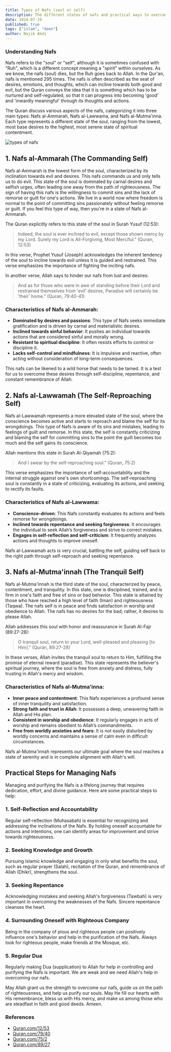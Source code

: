 ```yaml
---
title: Types of Nafs (soul or self)
description: The different states of nafs and practical ways to overcome.
date: 2024-07-19
published: true
tags: ["islam", "deen"]
author: Najib Abdi
---
```


### Understanding Nafs


Nafs refers to the <span class="text-blue-500">"soul"</span> or <span class="text-blue-500">"self"</span>, although it is sometimes confused with <span class="text-blue-500">"Ruh"</span>, which is a different concept meaning a "spirit" within ourselves. As we know, the nafs (soul) dies, but the Ruh goes back to Allah. In the Qur'an, nafs is mentioned <span class="text-blue-500 underline-none">295</span> times. The nafs is often described as the seat of desires, emotions, and thoughts, which can incline towards both good and evil, but the Quran conveys the idea that it is something which has to be nurtured and self-regulated, so that it can progress into becoming 'good' and 'inwardly meaningful' through its thoughts and actions.

The Quran discuss various aspects of the nafs, categorizing it into three main types: Nafs al-Ammarah, Nafs al-Lawwama, and Nafs al-Mutma'inna. Each type represents a different state of the soul, ranging from the lowest, most base desires to the highest, most serene state of spiritual contentment.

![types of nafs](/blog-img/nafs.png)

## 1. Nafs al-Ammarah (The Commanding Self)

Nafs al-Ammarah is the lowest form of the soul, characterized by its inclination towards evil and desires. This nafs commands us and only tells us to do evil. This state of the soul is dominated by carnal desires and selfish urges, often leading one away from the path of righteousness. The sign of having this nafs is the willingness to commit sins and the lack of remorse or guilt for one's actions. We live in a world now where freedom is normal to the point of committing sins passionately without feeling remorse or guilt. If you feel this type of way, then you're in a state of Nafs al-Ammarah.

The Quran explicitly refers to this state of the soul in Surah Yusuf (12:53):

> Indeed, <span class="text-blue-500">the soul is ever inclined to evil</span>, except those shown mercy by my Lord. Surely my Lord is All-Forgiving, Most Merciful." (Quran, 12:53)

In this verse, Prophet Yusuf (Joseph) acknowledges the inherent tendency of the soul to incline towards evil unless it is guided and restrained. This verse emphasizes the importance of fighting the inciting nafs.

In another verse, Allah says to hinder our nafs from lust and desires:

> And as for those who were in awe of standing before their Lord and <span class="text-blue-500">restrained themselves from ˹evil˺ desires</span>, Paradise will certainly be ˹their˺ home." (Quran, 79:40-41)

### Characteristics of Nafs al-Ammarah:
- **Dominated by desires and passions**: This type of Nafs seeks immediate gratification and is driven by carnal and materialistic desires.
- **Inclined towards sinful behavior**: It pushes an individual towards actions that are considered sinful and morally wrong.
- **Resistant to spiritual discipline**: It often resists efforts to control or discipline it.
- **Lacks self-control and mindfulness**: It is impulsive and reactive, often acting without consideration of long-term consequences.

This nafs can be likened to a wild horse that needs to be tamed. It is a test for us to overcome these desires through self-discipline, repentance, and constant remembrance of Allah.

## 2. Nafs al-Lawwamah (The Self-Reproaching Self)

Nafs al-Lawwamah represents a more elevated state of the soul, where the conscience becomes active and starts to reproach and blame the self for its wrongdoings. This type of Nafs is aware of its sins and mistakes, leading to feelings of guilt and remorse. In this state, the self is constantly criticizing and blaming the self for committing sins to the point the guilt becomes too much and the self gains its conscience.

Allah mentions this state in Surah Al-Qiyamah (75:2):

> And I swear by the <span class="text-blue-500">self-reproaching soul</span>." (Quran, 75:2)

This verse emphasizes the importance of self-accountability and the internal struggle against one's own shortcomings. The self-reproaching soul is constantly in a state of criticizing, evaluating its actions, and seeking to rectify its faults.

### Characteristics of Nafs al-Lawwama:
- **Conscience-driven**: This Nafs constantly evaluates its actions and feels remorse for wrongdoings.
- **Inclined towards repentance and seeking forgiveness**: It encourages the individual to seek Allah’s forgiveness and strive to correct mistakes.
- **Engages in self-reflection and self-criticism**: It frequently analyzes actions and thoughts to improve oneself.

Nafs al-Lawwamah acts is very crucial, battling the self, guiding self back to the right path through self-reproach and seeking repentance.

## 3. Nafs al-Mutma'innah (The Tranquil Self)

Nafs al-Mutma'innah is the third state of the soul, characterized by peace, contentment, and tranquility. In this state, one is disciplined, trained, and is firm in one's faith and free of sins or bad behavior. This state is attained by those who have reached a high level of faith (Iman) and righteousness (Taqwa). The nafs self is in peace and finds satisfaction in worship and obedience to Allah. The nafs has no desires for the bad; rather, it desires to please Allah.

Allah addresses this soul with honor and reassurance in Surah Al-Fajr (89:27-28):

> <span class="text-blue-500">O tranquil soul</span>, return to your Lord, well-pleased and pleasing [to Him]." (Quran, 89:27-28)

In these verses, Allah invites the tranquil soul to return to Him, fulfilling the promise of eternal reward (paradise). This state represents the believer's spiritual journey, where the soul is free from anxiety and distress, fully trusting in Allah's mercy and wisdom.

### Characteristics of Nafs al-Mutma'inna:
- **Inner peace and contentment**: This Nafs experiences a profound sense of inner tranquility and satisfaction.
- **Strong faith and trust in Allah**: It possesses a deep, unwavering faith in Allah and His plan.
- **Consistent in worship and obedience**: It regularly engages in acts of worship and remains obedient to Allah’s commandments.
- **Free from worldly anxieties and fears**: It is not easily disturbed by worldly concerns and maintains a sense of calm even in difficult circumstances.

Nafs al-Mutma'innah represents our ultimate goal where the soul reaches a state of serenity and is in complete alignment with Allah's will.

## Practical Steps for Managing Nafs

Managing and purifying the Nafs is a lifelong journey that requires dedication, effort, and divine guidance. Here are some practical steps to help:

### 1. Self-Reflection and Accountability
Regular self-reflection (Muhasabah) is essential for recognizing and addressing the inclinations of the Nafs. By holding oneself accountable for actions and intentions, one can identify areas for improvement and strive towards righteousness.

### 2. Seeking Knowledge and Growth
Pursuing Islamic knowledge and engaging in only what benefits the soul, such as regular prayer (Salah), recitation of the Quran, and remembrance of Allah (Dhikr), strengthens the soul.

### 3. Seeking Repentance
Acknowledging mistakes and seeking Allah's forgiveness (Tawbah) is very important in overcoming the weaknesses of the Nafs. Sincere repentance cleanses the heart.

### 4. Surrounding Oneself with Righteous Company
Being in the company of pious and righteous people can positively influence one's behavior and help in the purification of the Nafs. Always look for righteous people, make friends at the Mosque, etc.

### 5. Regular Dua
Regularly making Dua (supplication) to Allah for help in controlling and purifying the Nafs is important. We are weak and we need Allah's help in overcoming our nafs.


May Allah grant us the strength to overcome our nafs, guide us on the path of righteousness, and help us purify our souls. May He fill our hearts with His remembrance, bless us with His mercy, and make us among those who are steadfast in faith and good deeds. Ameen.


### References
- [Quran.com/12/53](https://quran.com/12/53)
- [Quran.com/79/40](https://quran.com/79/40)
- [Quran.com/75/2](https://quran.com/75/2)
- [Quran.com/89/27](https://quran.com/89/27)
